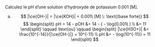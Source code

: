::: {.Exercise data-latex=""}

Calculez le pH d'une solution d'hydroxyde de potassium 0.001 [M].
\vspace{\stretch{1}}

:::

::: {.Answer data-latex=""}

a. $$ |\ce{OH-}| = |\ce{KOH}| = 0.001\ [M] \: \text{(base forte)} $$
$$
\begin{split}
pH = 14 - pOH &= 14 - ( - \log(0.001) ) \\
  &= 11
\end{split}
\qquad \text{ou} \qquad
\begin{split}
|\ce{H3O+}| &= \frac{10^{-14}}{|\ce{OH-}|} = 10^{-11} \\
pH &= - \log(10^{-11}) = 11
\end{split}
$$

:::
